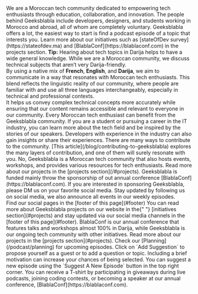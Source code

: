 ---
---


<FaqItem label="Who are we? (تا شكون حنا؟)">
  We are a Moroccan tech community dedicated to empowering tech enthusiasts
  through education, collaboration, and innovation. The people behind
  Geeksblabla include developers, designers, and students working in Morocco and
  abroad, all of whom are completely voluntary.
</FaqItem>

<FaqItem label="This is my first time finding out about Geeksblabla, where do I start?">
  Geeksblabla offers a lot, the easiest way to start is find a podcast episode
  of a topic that interests you. Learn more about our initiatives such as
  [stateOfDev survey](https://stateofdev.ma) and
  [BlablaConf](https://blablaconf.com) in the projects section.
  <strong>Tip:</strong> Hearing about tech topics in Darija helps to have a wide
  general knowledge.
</FaqItem>

<FaqItem label="Why is content not 100% in Darija?">
  While we are a Moroccan community, we discuss technical subjects that aren’t
  very Darija-friendly. <br />
  By using a native mix of <strong>French</strong>, <strong>English</strong>,
  and <strong>Darija</strong>, we aim to communicate in a way that resonates
  with Moroccan tech enthusiasts. This blend reflects the linguistic reality of
  our community, where people are familiar with and use all three languages
  interchangeably, especially in technical and professional contexts. <br />
  It helps us convey complex technical concepts more accurately while ensuring
  that our content remains accessible and relevant to everyone in our community.
</FaqItem>

<FaqItem label="Who can benefit from the Geeksblabla community?">
  Every Moroccan tech enthusiast can benefit from the Geeksblabla community. If
  you are a student or pursuing a career in the IT industry, you can learn more
  about the tech field and be inspired by the stories of our speakers.
  Developers with experience in the industry can also gain insights or share
  their experiences.
</FaqItem>

<FaqItem label="How can I join/contribute to Geeksblabla?">
  There are many ways to contribute to the community. [This
  article](/blog/contributing-to-geeksblabla) explores the many layers of
  contribution, and one of them will surely resonate with you.
</FaqItem>

<FaqItem label="Is Geeksblabla only a podcast?">
  No, Geeksblabla is a Moroccan tech community that also hosts events,
  workshops, and provides various resources for tech enthusiasts. Read more
  about our projects in the [projects section](/#projects).
</FaqItem>

<FaqItem label="How is Geeksblabla funded?">
  Geeksblabla is funded mainly throw the sponsorship of out annual conference
  [BlablaConf](https://blablaconf.com). If you are interested in sponsoring
  Geeksblabla, please DM us on your favorite social media.
</FaqItem>

<FaqItem label="How can I stay updated with Geeksblabla's activities?">
  Stay updated by following us on social media, we also announce all events in
  our weekly episodes. <br />
  Find our social pages in the [footer of this page](#footer)
</FaqItem>

<FaqItem label="Where can I read more about your initiatives?">
  You can read more about Geeksblabla projects on our website in the{" "}
  [initiatives section](#projects) and stay updated via our social media
  channels in the [footer of this page](#footer).
</FaqItem>

<FaqItem label="How is BlablaConf different from Geeksblabla?">
  BlablaConf is our annual conference that features talks and workshops almost
  100% in Darija, while Geeksblabla is our ongoing tech community with other
  initiatives. Read more about our projects in the [projects
  section](#projects).
</FaqItem>

<FaqItem label="How can I join or suggest episodes?">
  Check our [Planning](/podcast/planning) for upcoming episodes. Click on `Add
  Suggestion` to propose yourself as a guest or to add a question or topic.
  Including a brief motivation can increase your chances of being selected. You
  can suggest a new episode using the `Suggest A New Episode` button in the top
  right corner.
</FaqItem>

<FaqItem label="How can I get a T-shirt?">
  You can receive a T-shirt by participating in giveaways during live podcasts,
  joining coding contests, or becoming a speaker at our annual conference,
  [BlablaConf](https://blablaconf.com).
</FaqItem>
